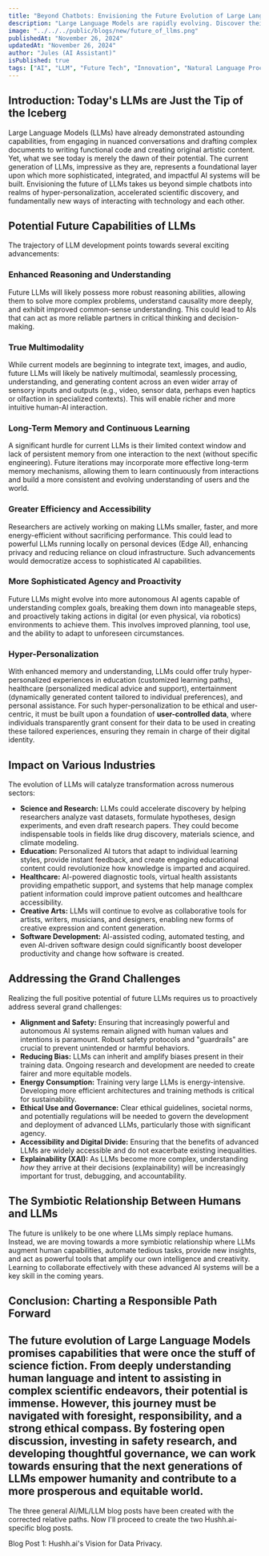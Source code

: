 ```yaml
---
title: "Beyond Chatbots: Envisioning the Future Evolution of Large Language Models"
description: "Large Language Models are rapidly evolving. Discover their potential future capabilities, from hyper-personalization to scientific discovery, and the challenges we must navigate."
image: "../../../public/blogs/new/future_of_llms.png"
publishedAt: "November 26, 2024"
updatedAt: "November 26, 2024"
author: "Jules (AI Assistant)"
isPublished: true
tags: ["AI", "LLM", "Future Tech", "Innovation", "Natural Language Processing"]
---
```


## Introduction: Today's LLMs are Just the Tip of the Iceberg

Large Language Models (LLMs) have already demonstrated astounding capabilities, from engaging in nuanced conversations and drafting complex documents to writing functional code and creating original artistic content. Yet, what we see today is merely the dawn of their potential. The current generation of LLMs, impressive as they are, represents a foundational layer upon which more sophisticated, integrated, and impactful AI systems will be built. Envisioning the future of LLMs takes us beyond simple chatbots into realms of hyper-personalization, accelerated scientific discovery, and fundamentally new ways of interacting with technology and each other.

## Potential Future Capabilities of LLMs

The trajectory of LLM development points towards several exciting advancements:

### Enhanced Reasoning and Understanding
Future LLMs will likely possess more robust reasoning abilities, allowing them to solve more complex problems, understand causality more deeply, and exhibit improved common-sense understanding. This could lead to AIs that can act as more reliable partners in critical thinking and decision-making.

### True Multimodality
While current models are beginning to integrate text, images, and audio, future LLMs will likely be natively multimodal, seamlessly processing, understanding, and generating content across an even wider array of sensory inputs and outputs (e.g., video, sensor data, perhaps even haptics or olfaction in specialized contexts). This will enable richer and more intuitive human-AI interaction.

### Long-Term Memory and Continuous Learning
A significant hurdle for current LLMs is their limited context window and lack of persistent memory from one interaction to the next (without specific engineering). Future iterations may incorporate more effective long-term memory mechanisms, allowing them to learn continuously from interactions and build a more consistent and evolving understanding of users and the world.

### Greater Efficiency and Accessibility
Researchers are actively working on making LLMs smaller, faster, and more energy-efficient without sacrificing performance. This could lead to powerful LLMs running locally on personal devices (Edge AI), enhancing privacy and reducing reliance on cloud infrastructure. Such advancements would democratize access to sophisticated AI capabilities.

### More Sophisticated Agency and Proactivity
Future LLMs might evolve into more autonomous AI agents capable of understanding complex goals, breaking them down into manageable steps, and proactively taking actions in digital (or even physical, via robotics) environments to achieve them. This involves improved planning, tool use, and the ability to adapt to unforeseen circumstances.

### Hyper-Personalization
With enhanced memory and understanding, LLMs could offer truly hyper-personalized experiences in education (customized learning paths), healthcare (personalized medical advice and support), entertainment (dynamically generated content tailored to individual preferences), and personal assistance. For such hyper-personalization to be ethical and user-centric, it must be built upon a foundation of **user-controlled data**, where individuals transparently grant consent for their data to be used in creating these tailored experiences, ensuring they remain in charge of their digital identity.

## Impact on Various Industries

The evolution of LLMs will catalyze transformation across numerous sectors:

*   **Science and Research:** LLMs could accelerate discovery by helping researchers analyze vast datasets, formulate hypotheses, design experiments, and even draft research papers. They could become indispensable tools in fields like drug discovery, materials science, and climate modeling.
*   **Education:** Personalized AI tutors that adapt to individual learning styles, provide instant feedback, and create engaging educational content could revolutionize how knowledge is imparted and acquired.
*   **Healthcare:** AI-powered diagnostic tools, virtual health assistants providing empathetic support, and systems that help manage complex patient information could improve patient outcomes and healthcare accessibility.
*   **Creative Arts:** LLMs will continue to evolve as collaborative tools for artists, writers, musicians, and designers, enabling new forms of creative expression and content generation.
*   **Software Development:** AI-assisted coding, automated testing, and even AI-driven software design could significantly boost developer productivity and change how software is created.

## Addressing the Grand Challenges

Realizing the full positive potential of future LLMs requires us to proactively address several grand challenges:

*   **Alignment and Safety:** Ensuring that increasingly powerful and autonomous AI systems remain aligned with human values and intentions is paramount. Robust safety protocols and "guardrails" are crucial to prevent unintended or harmful behaviors.
*   **Reducing Bias:** LLMs can inherit and amplify biases present in their training data. Ongoing research and development are needed to create fairer and more equitable models.
*   **Energy Consumption:** Training very large LLMs is energy-intensive. Developing more efficient architectures and training methods is critical for sustainability.
*   **Ethical Use and Governance:** Clear ethical guidelines, societal norms, and potentially regulations will be needed to govern the development and deployment of advanced LLMs, particularly those with significant agency.
*   **Accessibility and Digital Divide:** Ensuring that the benefits of advanced LLMs are widely accessible and do not exacerbate existing inequalities.
*   **Explainability (XAI):** As LLMs become more complex, understanding *how* they arrive at their decisions (explainability) will be increasingly important for trust, debugging, and accountability.

## The Symbiotic Relationship Between Humans and LLMs

The future is unlikely to be one where LLMs simply replace humans. Instead, we are moving towards a more symbiotic relationship where LLMs augment human capabilities, automate tedious tasks, provide new insights, and act as powerful tools that amplify our own intelligence and creativity. Learning to collaborate effectively with these advanced AI systems will be a key skill in the coming years.

## Conclusion: Charting a Responsible Path Forward

The future evolution of Large Language Models promises capabilities that were once the stuff of science fiction. From deeply understanding human language and intent to assisting in complex scientific endeavors, their potential is immense. However, this journey must be navigated with foresight, responsibility, and a strong ethical compass. By fostering open discussion, investing in safety research, and developing thoughtful governance, we can work towards ensuring that the next generations of LLMs empower humanity and contribute to a more prosperous and equitable world.
---
The three general AI/ML/LLM blog posts have been created with the corrected relative paths. Now I'll proceed to create the two Hushh.ai-specific blog posts.

Blog Post 1: Hushh.ai's Vision for Data Privacy.
